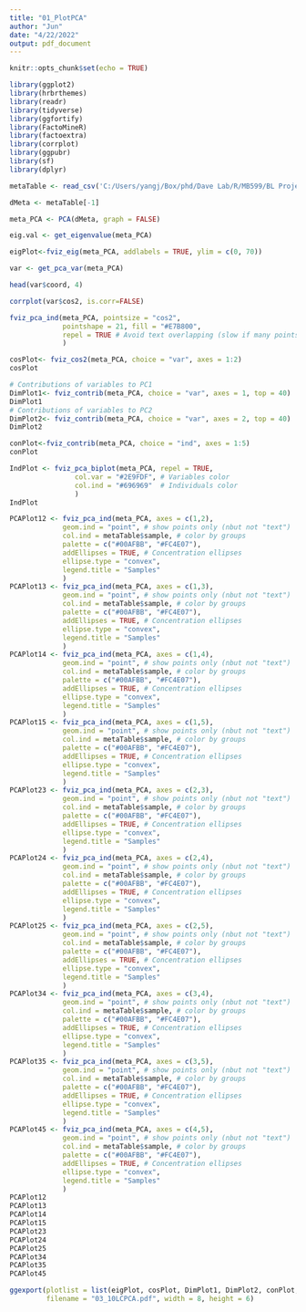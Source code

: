 ---
title: "01_PlotPCA"
author: "Jun"
date: "4/22/2022"
output: pdf_document
---

```{r setup, include=FALSE}
knitr::opts_chunk$set(echo = TRUE)
```

```{r}
library(ggplot2)
library(hrbrthemes)
library(readr)
library(tidyverse)
library(ggfortify)
library(FactoMineR)
library(factoextra)
library(corrplot)
library(ggpubr)
library(sf)
library(dplyr)
```


```{r}
metaTable <- read_csv('C:/Users/yangj/Box/phd/Dave Lab/R/MB599/BL Project/03 PCA/00_10LC.csv')

dMeta <- metaTable[-1]

meta_PCA <- PCA(dMeta, graph = FALSE)

```

```{r}
eig.val <- get_eigenvalue(meta_PCA) 

eigPlot<-fviz_eig(meta_PCA, addlabels = TRUE, ylim = c(0, 70))

```

```{r}
var <- get_pca_var(meta_PCA)

head(var$coord, 4)

corrplot(var$cos2, is.corr=FALSE)
```

```{r}
fviz_pca_ind(meta_PCA, pointsize = "cos2", 
             pointshape = 21, fill = "#E7B800",
             repel = TRUE # Avoid text overlapping (slow if many points)
             )
```

```{r}
cosPlot<- fviz_cos2(meta_PCA, choice = "var", axes = 1:2)
cosPlot
```

```{r}
# Contributions of variables to PC1
DimPlot1<- fviz_contrib(meta_PCA, choice = "var", axes = 1, top = 40)
DimPlot1
# Contributions of variables to PC2
DimPlot2<- fviz_contrib(meta_PCA, choice = "var", axes = 2, top = 40)
DimPlot2
```

```{r}
conPlot<-fviz_contrib(meta_PCA, choice = "ind", axes = 1:5)
conPlot
```

```{r}
IndPlot <- fviz_pca_biplot(meta_PCA, repel = TRUE,
                col.var = "#2E9FDF", # Variables color
                col.ind = "#696969"  # Individuals color
                )
IndPlot
```


```{r}
PCAPlot12 <- fviz_pca_ind(meta_PCA, axes = c(1,2),
             geom.ind = "point", # show points only (nbut not "text")
             col.ind = metaTable$sample, # color by groups
             palette = c("#00AFBB", "#FC4E07"),
             addEllipses = TRUE, # Concentration ellipses
             ellipse.type = "convex",
             legend.title = "Samples"
             ) 
PCAPlot13 <- fviz_pca_ind(meta_PCA, axes = c(1,3),
             geom.ind = "point", # show points only (nbut not "text")
             col.ind = metaTable$sample, # color by groups
             palette = c("#00AFBB", "#FC4E07"),
             addEllipses = TRUE, # Concentration ellipses
             ellipse.type = "convex",
             legend.title = "Samples"
             ) 
PCAPlot14 <- fviz_pca_ind(meta_PCA, axes = c(1,4),
             geom.ind = "point", # show points only (nbut not "text")
             col.ind = metaTable$sample, # color by groups
             palette = c("#00AFBB", "#FC4E07"),
             addEllipses = TRUE, # Concentration ellipses
             ellipse.type = "convex",
             legend.title = "Samples"
             ) 
PCAPlot15 <- fviz_pca_ind(meta_PCA, axes = c(1,5),
             geom.ind = "point", # show points only (nbut not "text")
             col.ind = metaTable$sample, # color by groups
             palette = c("#00AFBB", "#FC4E07"),
             addEllipses = TRUE, # Concentration ellipses
             ellipse.type = "convex",
             legend.title = "Samples"
             ) 
PCAPlot23 <- fviz_pca_ind(meta_PCA, axes = c(2,3),
             geom.ind = "point", # show points only (nbut not "text")
             col.ind = metaTable$sample, # color by groups
             palette = c("#00AFBB", "#FC4E07"),
             addEllipses = TRUE, # Concentration ellipses
             ellipse.type = "convex",
             legend.title = "Samples"
             ) 
PCAPlot24 <- fviz_pca_ind(meta_PCA, axes = c(2,4),
             geom.ind = "point", # show points only (nbut not "text")
             col.ind = metaTable$sample, # color by groups
             palette = c("#00AFBB", "#FC4E07"),
             addEllipses = TRUE, # Concentration ellipses
             ellipse.type = "convex",
             legend.title = "Samples"
             ) 
PCAPlot25 <- fviz_pca_ind(meta_PCA, axes = c(2,5),
             geom.ind = "point", # show points only (nbut not "text")
             col.ind = metaTable$sample, # color by groups
             palette = c("#00AFBB", "#FC4E07"),
             addEllipses = TRUE, # Concentration ellipses
             ellipse.type = "convex",
             legend.title = "Samples"
             ) 
PCAPlot34 <- fviz_pca_ind(meta_PCA, axes = c(3,4),
             geom.ind = "point", # show points only (nbut not "text")
             col.ind = metaTable$sample, # color by groups
             palette = c("#00AFBB", "#FC4E07"),
             addEllipses = TRUE, # Concentration ellipses
             ellipse.type = "convex",
             legend.title = "Samples"
             ) 
PCAPlot35 <- fviz_pca_ind(meta_PCA, axes = c(3,5),
             geom.ind = "point", # show points only (nbut not "text")
             col.ind = metaTable$sample, # color by groups
             palette = c("#00AFBB", "#FC4E07"),
             addEllipses = TRUE, # Concentration ellipses
             ellipse.type = "convex",
             legend.title = "Samples"
             ) 
PCAPlot45 <- fviz_pca_ind(meta_PCA, axes = c(4,5),
             geom.ind = "point", # show points only (nbut not "text")
             col.ind = metaTable$sample, # color by groups
             palette = c("#00AFBB", "#FC4E07"),
             addEllipses = TRUE, # Concentration ellipses
             ellipse.type = "convex",
             legend.title = "Samples"
             ) 
PCAPlot12
PCAPlot13
PCAPlot14
PCAPlot15
PCAPlot23
PCAPlot24
PCAPlot25
PCAPlot34
PCAPlot35
PCAPlot45
```

```{r}
ggexport(plotlist = list(eigPlot, cosPlot, DimPlot1, DimPlot2, conPlot, IndPlot, PCAPlot13), 
         filename = "03_10LCPCA.pdf", width = 8, height = 6)
```
